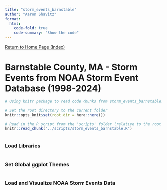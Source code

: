 ```yaml
---
title: "storm_events_barnstable"
author: "Aaron Shavitz"
format: 
  html:
    code-fold: true
    code-summary: "Show the code"
---
```

[Return to Home Page (Index)](https://ashavitz.github.io/wellfleet_project/)

# Barnstable County, MA - Storm Events from NOAA Storm Event Database (1998-2024)

```r
# Using knitr package to read code chunks from storm_events_barnstable.R

# Set the root directory to the current folder
knitr::opts_knit$set(root.dir = here::here())

# Read in the R script from the 'scripts' folder (relative to the root project directory)
knitr::read_chunk("../scripts/storm_events_barnstable.R")
```

```r
```

### Load Libraries
```r
```

### Set Global ggplot Themes
```r
```

### Load and Visualize NOAA Storm Events Data
```r
```